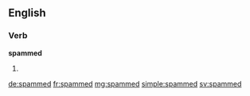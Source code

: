 ==English==

===Verb===
'''spammed'''
# {{past of|spam}}

[[de:spammed]]
[[fr:spammed]]
[[mg:spammed]]
[[simple:spammed]]
[[sv:spammed]]
